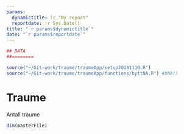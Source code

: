 ```yaml
---
params:
  dynamictitle: !r "My report"
  reportdate: !r Sys.Date()
title: "`r params$dynamictitle`"
date: "`r params$reportdate`"
---
```


```r

## DATA
##========

source("~/Git-work/traume/traumeApp/setup20181110.R")
source("~/Git-work/traume/traumeApp/functions/byttNA.R") #bNA()

```
# Traume

Antall traume

```r
dim(masterFile)
```




